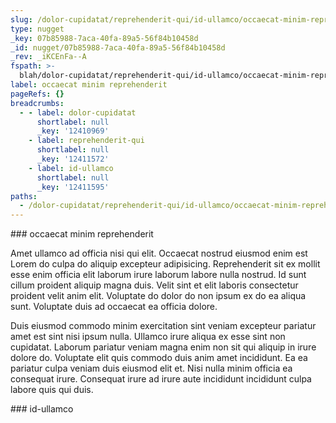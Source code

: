 ```yaml
---
slug: /dolor-cupidatat/reprehenderit-qui/id-ullamco/occaecat-minim-reprehenderit
type: nugget
_key: 07b85988-7aca-40fa-89a5-56f84b10458d
_id: nugget/07b85988-7aca-40fa-89a5-56f84b10458d
_rev: _iKCEnFa--A
fspath: >-
  blah/dolor-cupidatat/reprehenderit-qui/id-ullamco/occaecat-minim-reprehenderit.md
label: occaecat minim reprehenderit
pageRefs: {}
breadcrumbs:
  - - label: dolor-cupidatat
      shortlabel: null
      _key: '12410969'
    - label: reprehenderit-qui
      shortlabel: null
      _key: '12411572'
    - label: id-ullamco
      shortlabel: null
      _key: '12411595'
paths:
  - /dolor-cupidatat/reprehenderit-qui/id-ullamco/occaecat-minim-reprehenderit
---
```


<NuggetArea>
<Nugget slug="/dolor-cupidatat/reprehenderit-qui/id-ullamco/occaecat-minim-reprehenderit" type="nugget" _key="07b85988-7aca-40fa-89a5-56f84b10458d" _id="nugget/07b85988-7aca-40fa-89a5-56f84b10458d" _rev="_iKCEnFa--A" fspath="blah/dolor-cupidatat/reprehenderit-qui/id-ullamco/occaecat-minim-reprehenderit.md" label="occaecat minim reprehenderit" paths="/dolor-cupidatat/reprehenderit-qui/id-ullamco/occaecat-minim-reprehenderit">
<NuggetBody>
### occaecat minim reprehenderit

Amet ullamco ad officia nisi qui elit. Occaecat nostrud eiusmod enim est Lorem do culpa do aliquip excepteur adipisicing. Reprehenderit sit ex mollit esse enim officia elit laborum irure laborum labore nulla nostrud. Id sunt cillum proident aliquip magna duis. Velit sint et elit laboris consectetur proident velit anim elit. Voluptate do dolor do non ipsum ex do ea aliqua sunt. Voluptate duis ad occaecat ea officia dolore.

Duis eiusmod commodo minim exercitation sint veniam excepteur pariatur amet est sint nisi ipsum nulla. Ullamco irure aliqua ex esse sint non cupidatat. Laborum pariatur veniam magna enim non sit qui aliquip in irure dolore do. Voluptate elit quis commodo duis anim amet incididunt. Ea ea pariatur culpa veniam duis eiusmod elit et. Nisi nulla minim officia ea consequat irure. Consequat irure ad irure aute incididunt incididunt culpa labore quis qui duis.

</NuggetBody>
<Breadcrumbs>
<Crumbs>
<Crumb _key="12410969" label="dolor-cupidatat" /><Crumb _key="12411572" label="reprehenderit-qui" /><Crumb _key="12411595" label="id-ullamco" />
</Crumbs>
</Breadcrumbs>
</Nugget>

<NuggetsInbound>
</NuggetsInbound>
<NuggetsOutbound>
</NuggetsOutbound>
</NuggetArea>
<PassagesInbound>
<Passage direction="inbound" type="passage" _key="12411595" _id="passage/12411595" _rev="_iKCEnFW--A" label="id-ullamco" passage="id-ullamco" fspath="blah/dolor-cupidatat/reprehenderit-qui/id-ullamco" paths="/dolor-cupidatat/reprehenderit-qui/id-ullamco" slug="/dolor-cupidatat/reprehenderit-qui/id-ullamco">
<NuggetBody>
### id-ullamco

</NuggetBody>
<Breadcrumbs>
<Crumbs>
<Crumb _key="12410969" label="dolor-cupidatat" /><Crumb _key="12411572" label="reprehenderit-qui" />
</Crumbs>
</Breadcrumbs>
</Passage>

</PassagesInbound>
<PassagesOutbound>
</PassagesOutbound>